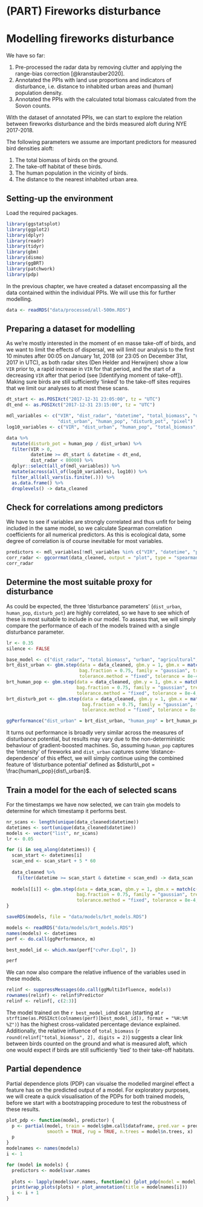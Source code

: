 # (PART) Fireworks disturbance {-}

# Modelling fireworks disturbance

We have so far:

1. Pre-processed the radar data by removing clutter and applying the range-bias correction [@kranstauber2020].
2. Annotated the PPIs with land use proportions and indicators of disturbance, i.e. distance to inhabited urban areas and (human) population density.
3. Annotated the PPIs with the calculated total biomass calculated from the Sovon counts.

With the dataset of annotated PPIs, we can start to explore the relation between fireworks disturbance and the birds measured aloft during NYE 2017-2018.

The following parameters we assume are important predictors for measured bird densities aloft:

1. The total biomass of birds on the ground.
2. The take-off habitat of these birds.
3. The human population in the vicinity of birds.
4. The distance to the nearest inhabited urban area.

## Setting-up the environment

Load the required packages.

```r
library(ggstatsplot)
library(ggplot2)
library(dplyr)
library(readr)
library(tidyr)
library(gbm)
library(dismo)
library(ggBRT)
library(patchwork)
library(pdp)
```

In the previous chapter, we have created a dataset encompassing all the data contained within the individual PPIs. We will use this for further modelling.

```r
data <- readRDS("data/processed/all-500m.RDS")
```

## Preparing a dataset for modelling

As we're mostly interested in the moment of en masse take-off of birds, and we want to limit the effects of dispersal, we will limit our analysis to the first 10 minutes after 00:05 on January 1st, 2018 (or 23:05 on December 31st, 2017 in UTC), as both radar sites (Den Helder and Herwijnen) show a low `VIR` prior to, a rapid increase in `VIR` for that period, and the start of a decreasing `VIR` after that period (see [Identifying moment of take-off]). Making sure birds are still sufficiently 'linked' to the take-off sites requires that we limit our analyses to at most these scans.

```r
dt_start <- as.POSIXct("2017-12-31 23:05:00", tz = "UTC")
dt_end <- as.POSIXct("2017-12-31 23:15:00", tz = "UTC")

mdl_variables <- c("VIR", "dist_radar", "datetime", "total_biomass", "urban", "agricultural", "semiopen", "forests", "wetlands", "waterbodies", 
                   "dist_urban", "human_pop", "disturb_pot", "pixel")
log10_variables <- c("VIR", "dist_urban", "human_pop", "total_biomass", "dist_urban", "disturb_pot")

data %>%
  mutate(disturb_pot = human_pop / dist_urban) %>%
  filter(VIR > 0,
         datetime >= dt_start & datetime < dt_end,
         dist_radar < 80000) %>%
  dplyr::select(all_of(mdl_variables)) %>%
  mutate(across(all_of(log10_variables), log10)) %>%
  filter_all(all_vars(is.finite(.))) %>%
  as.data.frame() %>%
  droplevels() -> data_cleaned
```

## Check for correlations among predictors

We have to see if variables are strongly correlated and thus unfit for being included in the same model, so we calculate Spearman correlation coefficients for all numerical predictors. As this is ecological data, some degree of correlation is of course inevitable for most variables.

```r
predictors <- mdl_variables[!mdl_variables %in% c("VIR", "datetime", "pixel", "x", "y")]
corr_radar <- ggcorrmat(data_cleaned, output = "plot", type = "spearman", cor.vars = all_of(predictors), colors = c("#2166AC", "#F7F7F7", "#B2182B"))
corr_radar
```

## Determine the most suitable proxy for disturbance

As could be expected, the three 'disturbance parameters' (`dist_urban`, `human_pop`, `disturb_pot`) are highly correlated, so we have to see which of these is most suitable to include in our model. To assess that, we will simply compare the performance of each of the models trained with a single disturbance parameter.

```r
lr <- 0.35
silence <- FALSE

base_model <- c("dist_radar", "total_biomass", "urban", "agricultural", "semiopen", "forests", "wetlands", "waterbodies")
brt_dist_urban <- gbm.step(data = data_cleaned, gbm.y = 1, gbm.x = match(c(base_model, "dist_urban"), colnames(data_cleaned)), 
                           bag.fraction = 0.75, family = "gaussian", tree.complexity = 2, learning.rate = lr, 
                           tolerance.method = "fixed", tolerance = 8e-4, silent = silence)
brt_human_pop <- gbm.step(data = data_cleaned, gbm.y = 1, gbm.x = match(c(base_model, "human_pop"), colnames(data_cleaned)), 
                          bag.fraction = 0.75, family = "gaussian", tree.complexity = 2, learning.rate = lr, 
                          tolerance.method = "fixed", tolerance = 8e-4, silent = silence)
brt_disturb_pot <- gbm.step(data = data_cleaned, gbm.y = 1, gbm.x = match(c(base_model, "disturb_pot"), colnames(data_cleaned)), 
                            bag.fraction = 0.75, family = "gaussian", tree.complexity = 2, learning.rate = lr, 
                            tolerance.method = "fixed", tolerance = 8e-4, silent = silence)

ggPerformance("dist_urban" = brt_dist_urban, "human_pop" = brt_human_pop, "disturb_pot" = brt_disturb_pot)
```

It turns out performance is broadly very similar across the measures of disturbance potential, but results may vary due to the non-deterministic behaviour of gradient-boosted machines. So, assuming `human_pop` captures the 'intensity' of fireworks and `dist_urban` captures some 'distance-dependence' of this effect, we will simply continue using the combined feature of 'disturbance potential' defined as $disturb\_pot = \frac{human\_pop}{dist\_urban}$.

## Train a model for the each of selected scans

For the timestamps we have now selected, we can train `gbm` models to determine for which timestamp it performs best.

```r
nr_scans <- length(unique(data_cleaned$datetime))
datetimes <- sort(unique(data_cleaned$datetime))
models <- vector("list", nr_scans)
lr <- 0.05

for (i in seq_along(datetimes)) {
  scan_start <- datetimes[i]
  scan_end <- scan_start + 5 * 60
  
  data_cleaned %>%
    filter(datetime >= scan_start & datetime < scan_end) -> data_scan
  
  models[[i]] <- gbm.step(data = data_scan, gbm.y = 1, gbm.x = match(c(base_model, "disturb_pot"), colnames(data_scan)),
                          bag.fraction = 0.75, family = "gaussian", tree.complexity = 2, learning.rate = lr,
                          tolerance.method = "fixed", tolerance = 8e-4, plot.main = TRUE, verbose = FALSE)
}

saveRDS(models, file = "data/models/brt_models.RDS")
```

```r
models <- readRDS("data/models/brt_models.RDS")
names(models) <- datetimes
perf <- do.call(ggPerformance, m)

best_model_id <- which.max(perf["cvPer.Expl", ])

perf
```

We can now also compare the relative influence of the variables used in these models.

```r
relinf <- suppressMessages(do.call(ggMultiInfluence, models))
rownames(relinf) <- relinf$Predictor
relinf <- relinf[, c(2:3)]
```

The model trained on the `r best_model_id`nd scan (starting at `r strftime(as.POSIXct(colnames(perf)[best_model_id]), format = "%H:%M %Z")`) has the highest cross-validated percentage deviance explained. Additionally, the relative influence of `total_biomass` (`r round(relinf["total_biomass", 2], digits = 2)`) suggests a clear link between birds counted on the ground and what is measured aloft, which one would expect if birds are still sufficiently 'tied' to their take-off habitats.

## Partial dependence

Partial dependence plots (PDP) can visualse the modelled marginel effect a feature has on the predicted output of a model. For exploratory purposes, we will create a quick visualisation of the PDPs for both trained models, before we start with a bootstrapping procedure to test the robustness of these results.

```r
plot_pdp <- function(model, predictor) {
  p <- partial(model, train = model$gbm.call$dataframe, pred.var = predictor, type = "regression", plot = TRUE, plot.engine ="ggplot2",
               smooth = TRUE, rug = TRUE, n.trees = model$n.trees, x)
  p
}
modelnames <- names(models)
i <- 1

for (model in models) {
  predictors <- model$var.names
  
  plots <- lapply(model$var.names, function(x) {plot_pdp(model = model, predictor = x)})
  print(wrap_plots(plots) + plot_annotation(title = modelnames[i]))
  i <- i + 1
}
```


